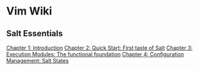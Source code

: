= Vim Wiki =

== Salt Essentials ==
[[Chapter 1: Introduction]]
[[Chapter 2: Quick Start: First taste of Salt]]
[[Chapter 3: Execution Modules: The functional foundation]]
[[Chapter 4: Configuration Management: Salt States]]
